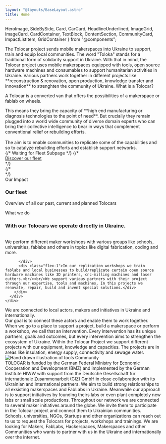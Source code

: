 ```yaml
---
layout: "@layouts/BaseLayout.astro"
title: Home
---
```


  HeroImage,
  SideBySide,
  Card,
  CarCard,
  HeadlineUnderlined,
  ImageGrid,
  ImageCard,
  CardContainer,
  TextBlock,
  ContentSection,
  CommunityCard,
  ImpactListItem,
  GridContainer
} from "@components";

<GridContainer>
  <HeroImage />
  <SideBySide className="mt-2 mb-20 sm:mt-14">
    <HeadlineUnderlined variant={9} className="flex-[2] pt-10 pb-8 sm:py-0">The Tolocar project sends mobile makerspaces into Ukraine to support, train and equip local communities.</HeadlineUnderlined>
    <TextBlock className="flex-[3]">The word "Toloka" stands for a traditional form of solidarity support in Ukraine. 
      With that in mind, the Tolocar project uses mobile makerspaces equipped with tools, open source hardware machines and consumables to support humanitarian activities in Ukraine.
      Various partners work together in different projects like **reconstruction & renovation, open production, knowledge transfer and innovation** to strenghten the community of Ukraine.</TextBlock>
  </SideBySide>
</GridContainer>

<ContentSection fullBleed id="news" className="bg-neutral-50">
  <NewsSlider headline="News" /> 
</ContentSection>

<GridContainer id="what-is-a-tolocar">
  <ContentSection variant="white">
    <HeadlineUnderlined large variant={6} className="mt-8 sm:mt-20">What is a Tolocar?</HeadlineUnderlined>
    <div class="flex lg:justify-start mt-8 sm:mt-16 mb-8">
      <div class="flex flex-col">
        <div class="flex flex-col lg:flex-row custom-prose text-lg leading-6 gap-8 mb-6 lg:mb-10">
          <div class="flex-[40%]">
            <p class="text-2xl leading-7 font-bold text-tolo-black">A Tolocar is a converted van that offers the possibilities of a makerspace or fablab on wheels.</p>
          </div>
          <div class="flex-[60%]">This means they bring the capacity of **high end manufacturing or diagnosis technologies to the point of need**. But crucially they remain plugged into a world wide community of diverse domain experts who can bring their collective intelligence to bear in ways that complement conventional relief or rebuilding efforts.<br/><br/>
          The aim is to enable communities to replicate some of the capabilities and so to catalyze rebuilding efforts and establish support networks.</div>
            {/* Waiting for Fleet Subpage */}
            {/* <br/>
            <div className="flex items-center gap-4 text-tolo-green">   
              <a href="#" className="no-underline">Discover our fleet</a>
              <ArrowIcon className="w-5 h-5" />
            </div> */}
        </div>
      </div>
    </div>
  </ContentSection>
</GridContainer>

<GridContainer className="bg-neutral-800">
  <ContentSection>
    {/* <div className="bg-white absolute w-full h-40 top-0"/>  */}
    <div class="flex lg:justify-end bg-illustration-2-dark bg-no-repeat lg:bg-[position:left_0_top_135px]"> 
      <div class="lg:w-10/12">
        <ImageGrid images={["images/roof.jpg", "images/cars/tolocar-flotte.jpg"]} caption="Photos: Nika Popova (l), Sergiy Bezborodko (r)."/>
        <HeadlineUnderlined light variant={3} className="mt-8">Our Impact</HeadlineUnderlined>
      </div>
    </div>
    <div className="flex lg:justify-end">
      <div className="lg:w-10/12 overflow-hidden lg:grid lg:grid-cols-2 lg:gap-px py-10"> 
        <ImpactListItem tagIcon="bullseye" title="Be at the point of need" text="With the mobile makerspaces we can go to the point of need and deliver access to high tech production machines, tools, knowledge and man power." />
        <ImpactListItem tagIcon="parachute" title="Solely humanitarian activities" text="Technology can be used for many things, but with our project we do focus on humanitarian use cases and refuse every involvement in war activities." />
        <ImpactListItem tagIcon="microchip" title="Open hardware" text="We use and distribute as much open source hardware as possible to enable people to build hardware by themselves in an affordable way." />
        <ImpactListItem tagIcon="book_open" title="Open knowledge" text="In our workshops and trainings we use a lot of existing open knowledge. We share this for free and invite everyone to contribute to it." />
        <ImpactListItem tagIcon="hand_fist" title="Empowering people" text="Throughout our activities we aim to empower people to help themselves." />
        <ImpactListItem tagIcon="chart_network" title="Connecting communities" text="One of our main goals is to connect the global maker community with local makers and initivatives in order to support and strengthen them." />
      </div>
    </div>
  </ContentSection>
</GridContainer>

<GridContainer>
  <ContentSection variant="white" className="mb-16 mt-20">
    <div class="flex flex-col lg:flex-row gap-4">
      <div class="flex flex-col flex-1 basis-full min-w-0 gap-4 lg:order-1 order-2">
        <CarCard img="images/cars/image4.jpg" title="The Cadus Crafter" subtitle="Tolocar 01" tag="Renovation & Handcraft" date="May - August 2022" operator="cadus" tagIcon="hammer"/>
        <CarCard img="images/cars/image1.jpg" title="The MitOst Sprinter II" subtitle="Tolocar 03" tag="Making" tagIcon="toolbox" date="September 2022 - Open End" operator="ostriv" />
      </div>
      <div class="flex flex-col flex-1 basis-full min-w-0 gap-4 items-center lg:order-2 order-1">
        <h3 class="font-semibold text-5xl font-aktiv">Our fleet</h3>
        <p class="text-lg text-neutral-500 w-full text-center mb-16">Overview of all our past, current and planned Tolocars</p>
        <CarCard img="images/cars/image2.jpg" title="The Cadus Supporter" subtitle="Support Vehicle 01" tag="Staff & Material Transport" tagIcon="truck" date="June - November 2022" operator="mitost" tagIcon="truck"/>
        <CarCard img="images/cars/hiww.jpg" title="The HIWW Van" subtitle="Tolocar 04" tag="Making & Open Source HW" date="September 2022 - Open End" tagIcon="cog" operator="hiww"/>
      </div>
      <div class="flex flex-col flex-1 basis-full min-w-0 gap-4 order-3">
        <CarCard img="images/cars/MitOstSprinter-1.jpg" title="The MitOst Sprinter I" subtitle="Tolocar 02" tag="Making, Digital Fabrication" tagIcon="cog" date="June 2022 - Open End" operator="ostriv"/>
        <CarCard img="images/cars/image7.jpg" title="The HIWW Truck" subtitle="Tolocar 05" tag="Making & Open Source HW" tagIcon="cog" date="September 2022 - Open End" operator="hiww"/>
      </div>
    </div>
  </ContentSection>
</GridContainer>

<GridContainer>
  <ContentSection id="what-we-do">
    <HeadlineUnderlined large variant={8} className="mt-8 sm:mt-20">What we do</HeadlineUnderlined>
    <div class="flex lg:justify-start mt-8 sm:mt-14 mb-16">
      <div class="flex flex-col lg:w-10/12 ">
        <div class="flex flex-col lg:flex-row custom-prose text-lg leading-6 gap-8 mb-12 lg:mb-16">
          <div class="flex-1">
            <h3 class="text-2xl leading-8 font-bold text-tolo-black">With our Tolocars we operate directly in Ukraine.</h3>
            <br/>
            We perform different maker workshops with various groups like schools, universities, fablabs and others in topics like digital fabrication, coding and more. 

          </div>
          <div class="flex-1">In our replication workshops we train fablabs and local businesses to build/replicate certain open source hardware machines like 3D printers, cnc-milling machines and laser cutters.<br/><br/>We support various partners with their project through our expertise, tools and machines. In this projects we renovate, repair, build and invent special solutions.</div>
        </div>
      </div>
    </div>
  </ContentSection>
</GridContainer>

<GridContainer className="bg-neutral-800">
  <ContentSection variant="dark" className="z-10">
    <div class="flex flex-col lg:flex-row gap-6 -mt-20 pb-8">
      <ImageCard title="Building a community & empowering people" img="images/tolocar-community.jpg" >We are connected to local actors, makers and initiatives in Ukraine and internationally. <br/>  
      Our goal is to connect these actors and enable them to work together.</ImageCard>
      <ImageCard title="Interventions" img="images/interventions.jpg" >When we go to a place to support a project, build a makerspace or perform a workshop, we call that an intervention. Every intervention has its unique partners, goals and outcomes, but every intervention aims to strengthen the ecosystem of Ukraine. </ImageCard>
      <ImageCard title="Projects" img="images/interventions/water-system-1.jpeg">Within the Tolocar Project we support different projects with our equipment, knowledge and capacities. The projects are in areas like insulation, energy supply, connectivity and sewage water.</ImageCard>
    </div>
  </ContentSection>
</GridContainer>

<GridContainer>
  <ContentSection variant="default" className="h-fit">
    <div class="absolute w-full bg-white h-[364px] top-0" />
    <InterventionsMapSection/>
  </ContentSection>
</GridContainer>

<GridContainer>
  <ContentSection variant="white">
    <WideCard title="Build your own projects with our Academy guides" text="In the Makerspace Academy you will find a lot of helpful information about making and makerspaces." target="/en/academy" caption="Go to Academy" linkButtonVariant="light" bg={1} className="mt-16"/>
    <div class="absolute w-full bg-neutral-50 h-52 bottom-0" />
  </ContentSection>
</GridContainer>

<GridContainer>
  <ContentSection variant="default" className="lg:min-h-fit pb-5">
    <div className="relative h-full overflow-hidden mt-6">
      <img className="absolute scale-125 -right-20 lg:top-10 lg:right-28 opacity-25" alt="Hand drawn illustration of tools" src="tolocar_illustration_3_dark.svg"/>
      <HeadlineUnderlined large variant={6} className="flex justify-center mt-8 lg:mt-[78px]">Community</HeadlineUnderlined>
      <div class="flex flex-col lg:flex-row lg:justify-center gap-16 mt-20 mb-8 lg:mb-40">
        <CommunityCard className="self-start lg:-mt-40" img="images/news/heating-mats.jpeg" title="Who we are"
        target="/en/community#partners" actionCaption="See more">TOLOCAR is funded by the German Federal Ministry for Economic Cooperation and Development (BMZ) and implemented by the German Institute HIWW with support from the Deutsche Gesellschaft für internationale Zusammenarbeit (GIZ) GmbH in close collaboration with its Ukrainian and international partners.</CommunityCard>
        <CommunityCard className="self-center" img="images/group_session.jpg" title="Labs in Ukraine"
        target="/en/community#labs" actionCaption="See more">We aim to build strong relationships to all exsisting makerspaces and FabLabs in Ukraine. Meanwhile our approach is to support initiatives by founding theirs labs or even plant completely new labs or small scale productions.</CommunityCard>
        <CommunityCard className="self-end lg:-mb-40" img="images/saw.jpg" title="Global maker initiatives"
        target="/en/community#maker-initiatives" actionCaption="See more">Throughout our network we are connected to several maker initiatives around the globe. We invite them to participate in the Tolocar project and connect them to Ukrainian communities.</CommunityCard>
      </div>
    </div>
  </ContentSection>
</GridContainer>

<GridContainer>
  <ContentSection variant="white">
    <div class="absolute w-full bg-neutral-50 h-40 top-0" />
    <CardContainer className="lg:h-[408px]">
      <Card title="You are based in Ukraine and think we could support you?" bg={4} target="mailto:info@tolocar.org" actionCaption="Get in contact">Schools, universities, NGOs, Startups and other organizations can reach out to us to request the Tolocars for projects, workshops and trainings.</Card>
      <Card title="You are a Maker and want to partner with us?" bg={5} target="mailto:info@tolocar.org" actionCaption="Get in contact">We are looking for Makers, FabLabs, Hackerspaces, Makerspaces and other Communities who wants to partner with us in the Ukraine and internationally over the internet.</Card>
    </CardContainer>
  </ContentSection>
</GridContainer>
